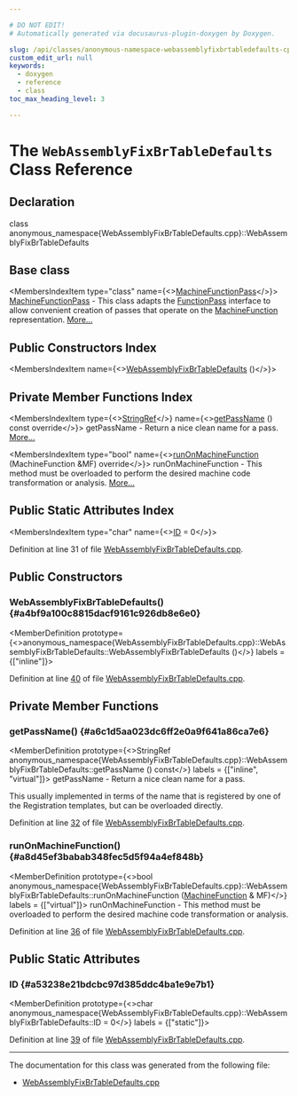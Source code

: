 ```yaml
---

# DO NOT EDIT!
# Automatically generated via docusaurus-plugin-doxygen by Doxygen.

slug: /api/classes/anonymous-namespace-webassemblyfixbrtabledefaults-cpp-/webassemblyfixbrtabledefaults
custom_edit_url: null
keywords:
  - doxygen
  - reference
  - class
toc_max_heading_level: 3

---
```





# The `WebAssemblyFixBrTableDefaults` Class Reference

<DoxygenPage pluginConfig={pluginConfig}>



## Declaration

<CodeBlock>class anonymous_namespace{WebAssemblyFixBrTableDefaults.cpp}::WebAssemblyFixBrTableDefaults</CodeBlock>

## Base class

<MembersIndex>

<MembersIndexItem
  type="class"
  name={<><a href="/docs/api/classes/llvm/machinefunctionpass">MachineFunctionPass</a></>}>
<a href="/docs/api/classes/llvm/machinefunctionpass">MachineFunctionPass</a> - This class adapts the <a href="/docs/api/classes/llvm/functionpass">FunctionPass</a> interface to allow convenient creation of passes that operate on the <a href="/docs/api/classes/llvm/machinefunction">MachineFunction</a> representation. <a href="/docs/api/classes/llvm/machinefunctionpass/#details">More...</a>
</MembersIndexItem>

</MembersIndex>

## Public Constructors Index

<MembersIndex>

<MembersIndexItem
  name={<><a href="#a4bf9a100c8815dacf9161c926db8e6e0">WebAssemblyFixBrTableDefaults</a> ()</>}>
</MembersIndexItem>

</MembersIndex>

## Private Member Functions Index

<MembersIndex>

<MembersIndexItem
  type={<><a href="/docs/api/classes/llvm/stringref">StringRef</a></>}
  name={<><a href="#a6c1d5aa023dc6ff2e0a9f641a86ca7e6">getPassName</a> () const override</>}>
getPassName - Return a nice clean name for a pass. <a href="#a6c1d5aa023dc6ff2e0a9f641a86ca7e6">More...</a>
</MembersIndexItem>

<MembersIndexItem
  type="bool"
  name={<><a href="#a8d45ef3babab348fec5d5f94a4ef848b">runOnMachineFunction</a> (MachineFunction &amp;MF) override</>}>
runOnMachineFunction - This method must be overloaded to perform the desired machine code transformation or analysis. <a href="#a8d45ef3babab348fec5d5f94a4ef848b">More...</a>
</MembersIndexItem>

</MembersIndex>

## Public Static Attributes Index

<MembersIndex>

<MembersIndexItem
  type="char"
  name={<><a href="#a53238e21bdcbc97d385ddc4ba1e9e7b1">ID</a> = 0</>}>
</MembersIndexItem>

</MembersIndex>


Definition at line 31 of file <a href="/docs/api/files/lib/lib/target/lib/target/webassembly/webassemblyfixbrtabledefaults-cpp">WebAssemblyFixBrTableDefaults.cpp</a>.

<SectionDefinition>

## Public Constructors

### WebAssemblyFixBrTableDefaults() {#a4bf9a100c8815dacf9161c926db8e6e0}

<MemberDefinition
  prototype={<>anonymous&#95;namespace&#123;WebAssemblyFixBrTableDefaults.cpp&#125;::WebAssemblyFixBrTableDefaults::WebAssemblyFixBrTableDefaults ()</>}
  labels = {["inline"]}>

Definition at line <a href="/docs/api/files/lib/lib/target/lib/target/webassembly/webassemblyfixbrtabledefaults-cpp/#l00040">40</a> of file <a href="/docs/api/files/lib/lib/target/lib/target/webassembly/webassemblyfixbrtabledefaults-cpp">WebAssemblyFixBrTableDefaults.cpp</a>.
</MemberDefinition>

</SectionDefinition>

<SectionDefinition>

## Private Member Functions

### getPassName() {#a6c1d5aa023dc6ff2e0a9f641a86ca7e6}

<MemberDefinition
  prototype={<>StringRef anonymous&#95;namespace&#123;WebAssemblyFixBrTableDefaults.cpp&#125;::WebAssemblyFixBrTableDefaults::getPassName () const</>}
  labels = {["inline", "virtual"]}>
getPassName - Return a nice clean name for a pass.

This usually implemented in terms of the name that is registered by one of the Registration templates, but can be overloaded directly.

Definition at line <a href="/docs/api/files/lib/lib/target/lib/target/webassembly/webassemblyfixbrtabledefaults-cpp/#l00032">32</a> of file <a href="/docs/api/files/lib/lib/target/lib/target/webassembly/webassemblyfixbrtabledefaults-cpp">WebAssemblyFixBrTableDefaults.cpp</a>.
</MemberDefinition>

### runOnMachineFunction() {#a8d45ef3babab348fec5d5f94a4ef848b}

<MemberDefinition
  prototype={<>bool anonymous&#95;namespace&#123;WebAssemblyFixBrTableDefaults.cpp&#125;::WebAssemblyFixBrTableDefaults::runOnMachineFunction (<a href="/docs/api/classes/llvm/machinefunction">MachineFunction</a> &amp; MF)</>}
  labels = {["virtual"]}>
runOnMachineFunction - This method must be overloaded to perform the desired machine code transformation or analysis.

Definition at line <a href="/docs/api/files/lib/lib/target/lib/target/webassembly/webassemblyfixbrtabledefaults-cpp/#l00036">36</a> of file <a href="/docs/api/files/lib/lib/target/lib/target/webassembly/webassemblyfixbrtabledefaults-cpp">WebAssemblyFixBrTableDefaults.cpp</a>.
</MemberDefinition>

</SectionDefinition>

<SectionDefinition>

## Public Static Attributes

### ID {#a53238e21bdcbc97d385ddc4ba1e9e7b1}

<MemberDefinition
  prototype={<>char anonymous&#95;namespace&#123;WebAssemblyFixBrTableDefaults.cpp&#125;::WebAssemblyFixBrTableDefaults::ID = 0</>}
  labels = {["static"]}>

Definition at line <a href="/docs/api/files/lib/lib/target/lib/target/webassembly/webassemblyfixbrtabledefaults-cpp/#l00039">39</a> of file <a href="/docs/api/files/lib/lib/target/lib/target/webassembly/webassemblyfixbrtabledefaults-cpp">WebAssemblyFixBrTableDefaults.cpp</a>.
</MemberDefinition>

</SectionDefinition>

<hr/>

The documentation for this class was generated from the following file:

<ul>
<li><a href="/docs/api/files/lib/lib/target/lib/target/webassembly/webassemblyfixbrtabledefaults-cpp">WebAssemblyFixBrTableDefaults.cpp</a></li>
</ul>

</DoxygenPage>
